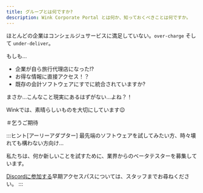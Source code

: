 ```yaml
---
title: グループとは何ですか?
description: Wink Corporate Portal とは何か、知っておくべきことは何ですか。
---
```


<CloudinaryImage width="700" height="525" resize="scale" quality="best" alt="グループは近日公開予定" src="academy/group-coming-soon" errorImage="noimage_opaque_nyrtl0.png" />


ほとんどの企業はコンシェルジュサービスに満足していない。`over-charge` そして `under-deliver`。

もしも...

* 企業が自ら旅行代理店になった!?
* お得な情報に直接アクセス！？
* 既存の会計ソフトウェアにすでに統合されていますか?

まさか…こんなこと現実にあるはずがない…よね？！

Winkでは、素晴らしいものを大切にしています😉

＃乞うご期待

:::ヒント\[アーリーアダプター]
最先端のソフトウェアを試してみたい方、時々壊れても構わない方向け…

私たちは、何か新しいことを試すために、業界からのベータテスターを募集しています。

[Discordに参加する](https://discord.gg/t3YETu8k5n)早期アクセスパスについては、スタッフまでお尋ねください。
:::

